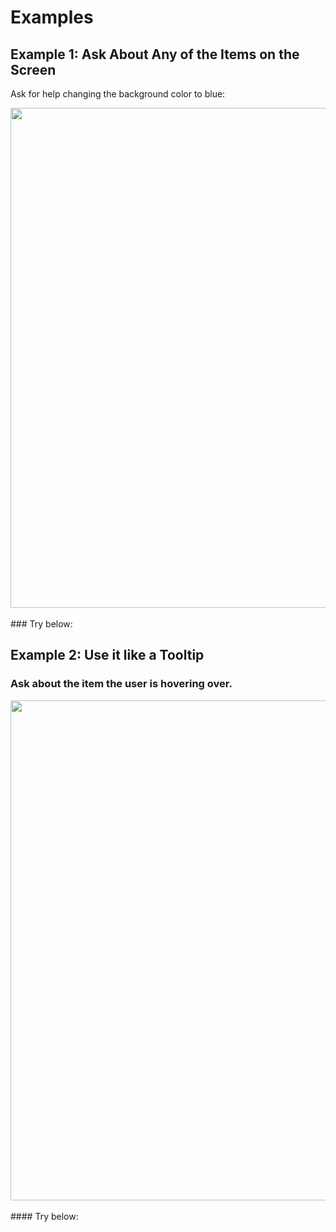 
# Examples

## Example 1: Ask About Any of the Items on the Screen

Ask for help changing the background color to blue:

<div className="m-auto flex flex-1 items-center justify-center border-1 border-b-neutral-400 p-1">
  <img src="/stories/AskAboutScreen.gif" width="800" />
</div>

<br />
### Try below:

<Canvas of={AskAboutScreenStories.RealLLM} />

## Example 2: Use it like a Tooltip

### Ask about the item the user is hovering over.

<div className="m-auto flex flex-1 items-center justify-center border-1 border-b-neutral-400 p-1">
  <img src="/stories/AskAboutActive.gif" width="800" />
</div>

<br />
#### Try below:
<Canvas of={AskAboutActiveStories.RealLLM} />
